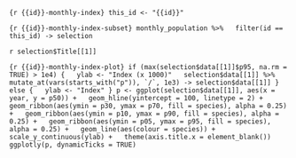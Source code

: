 ```{r {{id}}-monthly-index}
this_id <- "{{id}}"
```

```{r {{id}}-monthly-index-subset}
monthly_population %>%
  filter(id == this_id) -> selection
```

`r selection$Title[[1]]`

```{r {{id}}-monthly-index-plot}
if (max(selection$data[[1]]$p95, na.rm = TRUE) > 1e4) {
  ylab <- "Index (x 1000)"
  selection$data[[1]] %>%
    mutate_at(vars(starts_with("p")), `/`, 1e3) -> selection$data[[1]]
} else {
  ylab <- "Index"
}
p <- ggplot(selection$data[[1]], aes(x = year, y = p50)) +
  geom_hline(yintercept = 100, linetype = 2) +
  geom_ribbon(aes(ymin = p30, ymax = p70, fill = species), alpha = 0.25) +
  geom_ribbon(aes(ymin = p10, ymax = p90, fill = species), alpha = 0.25) +
  geom_ribbon(aes(ymin = p05, ymax = p95, fill = species), alpha = 0.25) +
  geom_line(aes(colour = species)) +
  scale_y_continuous(ylab) +
  theme(axis.title.x = element_blank())
ggplotly(p, dynamicTicks = TRUE)
```

